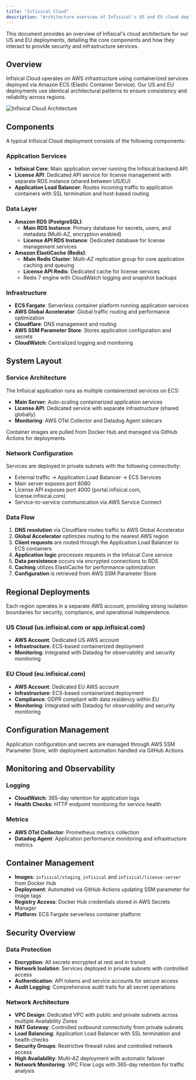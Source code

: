 ```yaml
---
title: "Infisical Cloud"
description: "Architecture overview of Infisical's US and EU cloud deployments"
---
```


This document provides an overview of Infisical's cloud architecture for our US and EU deployments, detailing the core components and how they interact to provide security and infrastructure services.

## Overview

Infisical Cloud operates on AWS infrastructure using containerized services deployed via Amazon ECS (Elastic Container Service). Our US and EU deployments use identical architectural patterns to ensure consistency and reliability across regions.

![Infisical Cloud Architecture](/images/self-hosting/reference-architectures/Infisical-AWS-ECS-architecture.jpeg)

## Components

A typical Infisical Cloud deployment consists of the following components:

### Application Services

- **Infisical Core**: Main application server running the Infisical backend API
- **License API**: Dedicated API service for license management with separate RDS instance (shared between US/EU)
- **Application Load Balancer**: Routes incoming traffic to application containers with SSL termination and host-based routing

### Data Layer

- **Amazon RDS (PostgreSQL)**:
  - **Main RDS Instance**: Primary database for secrets, users, and metadata (Multi-AZ, encryption enabled)
  - **License API RDS Instance**: Dedicated database for license management services
- **Amazon ElastiCache (Redis)**:
  - **Main Redis Cluster**: Multi-AZ replication group for core application caching and queuing
  - **License API Redis**: Dedicated cache for license services
  - Redis 7 engine with CloudWatch logging and snapshot backups

### Infrastructure

- **ECS Fargate**: Serverless container platform running application services
- **AWS Global Accelerator**: Global traffic routing and performance optimization
- **Cloudflare**: DNS management and routing
- **AWS SSM Parameter Store**: Stores application configuration and secrets
- **CloudWatch**: Centralized logging and monitoring

## System Layout

### Service Architecture

The Infisical application runs as multiple containerized services on ECS:

- **Main Server**: Auto-scaling containerized application services
- **License API**: Dedicated service with separate infrastructure (shared globally)
- **Monitoring**: AWS OTel Collector and Datadog Agent sidecars

Container images are pulled from Docker Hub and managed via GitHub Actions for deployments.

### Network Configuration

Services are deployed in private subnets with the following connectivity:

- External traffic → Application Load Balancer → ECS Services
- Main server exposes port 8080
- License API exposes port 4000 (portal.infisical.com, license.infisical.com)
- Service-to-service communication via AWS Service Connect

### Data Flow

1. **DNS resolution** via Cloudflare routes traffic to AWS Global Accelerator
2. **Global Accelerator** optimizes routing to the nearest AWS region
3. **Client requests** are routed through the Application Load Balancer to ECS containers
4. **Application logic** processes requests in the Infisical Core service
5. **Data persistence** occurs via encrypted connections to RDS
6. **Caching** utilizes ElastiCache for performance optimization
7. **Configuration** is retrieved from AWS SSM Parameter Store

## Regional Deployments

Each region operates in a separate AWS account, providing strong isolation boundaries for security, compliance, and operational independence.

### US Cloud (us.infisical.com or app.infisical.com)

- **AWS Account**: Dedicated US AWS account
- **Infrastructure**: ECS-based containerized deployment
- **Monitoring**: Integrated with Datadog for observability and security monitoring

### EU Cloud (eu.infisical.com)

- **AWS Account**: Dedicated EU AWS account
- **Infrastructure**: ECS-based containerized deployment
- **Compliance**: GDPR compliant with data residency within EU
- **Monitoring**: Integrated with Datadog for observability and security monitoring

## Configuration Management

Application configuration and secrets are managed through AWS SSM Parameter Store, with deployment automation handled via GitHub Actions.

## Monitoring and Observability

### Logging

- **CloudWatch**: 365-day retention for application logs
- **Health Checks**: HTTP endpoint monitoring for service health

### Metrics

- **AWS OTel Collector**: Prometheus metrics collection
- **Datadog Agent**: Application performance monitoring and infrastructure metrics

## Container Management

- **Images**: `infisical/staging_infisical` and `infisical/license-server` from Docker Hub
- **Deployment**: Automated via GitHub Actions updating SSM parameter for image tags
- **Registry Access**: Docker Hub credentials stored in AWS Secrets Manager
- **Platform**: ECS Fargate serverless container platform

## Security Overview

### Data Protection

- **Encryption**: All secrets encrypted at rest and in transit
- **Network Isolation**: Services deployed in private subnets with controlled access
- **Authentication**: API tokens and service accounts for secure access
- **Audit Logging**: Comprehensive audit trails for all secret operations

### Network Architecture

- **VPC Design**: Dedicated VPC with public and private subnets across multiple Availability Zones
- **NAT Gateway**: Controlled outbound connectivity from private subnets
- **Load Balancing**: Application Load Balancer with SSL termination and health checks
- **Security Groups**: Restrictive firewall rules and controlled network access
- **High Availability**: Multi-AZ deployment with automatic failover
- **Network Monitoring**: VPC Flow Logs with 365-day retention for traffic analysis
